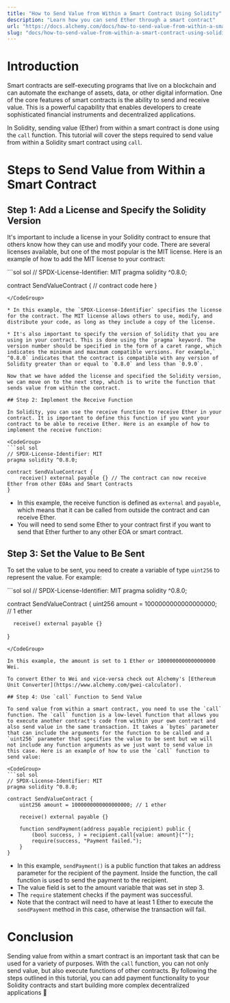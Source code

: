 ```yaml
---
title: "How to Send Value from Within a Smart Contract Using Solidity"
description: "Learn how you can send Ether through a smart contract"
url: "https://docs.alchemy.com/docs/how-to-send-value-from-within-a-smart-contract-using-solidity"
slug: "docs/how-to-send-value-from-within-a-smart-contract-using-solidity"
---
```


# Introduction

Smart contracts are self-executing programs that live on a blockchain and can automate the exchange of assets, data, or other digital information. One of the core features of smart contracts is the ability to send and receive value. This is a powerful capability that enables developers to create sophisticated financial instruments and decentralized applications.

In Solidity, sending value (Ether) from within a smart contract is done using the `call` function. This tutorial will cover the steps required to send value from within a Solidity smart contract using `call`.

# Steps to Send Value from Within a Smart Contract

## Step 1: Add a License and Specify the Solidity Version

It's important to include a license in your Solidity contract to ensure that others know how they can use and modify your code. There are several licenses available, but one of the most popular is the MIT license. Here is an example of how to add the MIT license to your contract:

<CodeGroup>
  ```sol sol
  // SPDX-License-Identifier: MIT
  pragma solidity ^0.8.0;

  contract SendValueContract {
      // contract code here
  }
  ```
</CodeGroup>

* In this example, the `SPDX-License-Identifier` specifies the license for the contract. The MIT license allows others to use, modify, and distribute your code, as long as they include a copy of the license.

* It's also important to specify the version of Solidity that you are using in your contract. This is done using the `pragma` keyword. The version number should be specified in the form of a caret range, which indicates the minimum and maximum compatible versions. For example,` ^0.8.0` indicates that the contract is compatible with any version of Solidity greater than or equal to `0.8.0` and less than `0.9.0`.

Now that we have added the license and specified the Solidity version, we can move on to the next step, which is to write the function that sends value from within the contract.

## Step 2: Implement the Receive Function

In Solidity, you can use the receive function to receive Ether in your contract. It is important to define this function if you want your contract to be able to receive Ether. Here is an example of how to implement the receive function:

<CodeGroup>
  ```sol sol
  // SPDX-License-Identifier: MIT
  pragma solidity ^0.8.0;

  contract SendValueContract {
      receive() external payable {} // The contract can now receive Ether from other EOAs and Smart Contracts
  }
  ```
</CodeGroup>

* In this example, the receive function is defined as `external` and `payable`, which means that it can be called from outside the contract and can receive Ether.
* You will need to send some Ether to your contract first if you want to send that Ether further to any other EOA or smart contract.

## Step 3: Set the Value to Be Sent

To set the value to be sent, you need to create a variable of type `uint256` to represent the value. For example:

<CodeGroup>
  ```sol sol
  // SPDX-License-Identifier: MIT
  pragma solidity ^0.8.0;

  contract SendValueContract {
      uint256 amount = 1000000000000000000; // 1 ether
    
      receive() external payable {}
  }
  ```
</CodeGroup>

In this example, the amount is set to 1 Ether or 1000000000000000000 Wei.

To convert Ether to Wei and vice-versa check out Alchemy's [Ethereum Unit Converter](https://www.alchemy.com/gwei-calculator).

## Step 4: Use `call` Function to Send Value

To send value from within a smart contract, you need to use the `call` function. The `call` function is a low-level function that allows you to execute another contract's code from within your own contract and also send value in the same transaction. It takes a `bytes` parameter that can include the arguments for the function to be called and a `uint256` parameter that specifies the value to be sent but we will not include any function arguments as we just want to send value in this case. Here is an example of how to use the `call` function to send value:

<CodeGroup>
  ```sol sol
  // SPDX-License-Identifier: MIT
  pragma solidity ^0.8.0;

  contract SendValueContract {
      uint256 amount = 1000000000000000000; // 1 ether
      
      receive() external payable {}

      function sendPayment(address payable recipient) public {
          (bool success, ) = recipient.call{value: amount}("");
          require(success, "Payment failed.");
      }
  }
  ```
</CodeGroup>

* In this example, `sendPayment()` is a public function that takes an address parameter for the recipient of the payment. Inside the function, the call function is used to send the payment to the recipient.
* The value field is set to the amount variable that was set in step 3.
* The `require` statement checks if the payment was successful.
* Note that the contract will need to have at least 1 Ether to execute the `sendPayment` method in this case, otherwise the transaction will fail.

# Conclusion

Sending value from within a smart contract is an important task that can be used for a variety of purposes. With the `call` function, you can not only send value, but also execute functions of other contracts. By following the steps outlined in this tutorial, you can add payment functionality to your Solidity contracts and start building more complex decentralized applications 🚀
